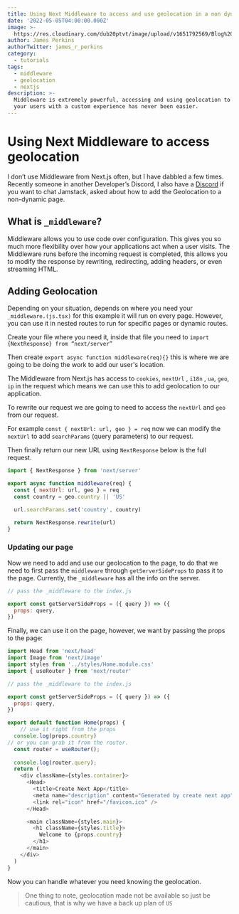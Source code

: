 ```yaml
---
title: Using Next Middleware to access and use geolocation in a non dynamic route
date: '2022-05-05T04:00:00.000Z'
image: >-
  https://res.cloudinary.com/dub20ptvt/image/upload/v1651792569/Blog%20Posts/gpadwqy14sxmcycqd2jc.png
author: James Perkins
authorTwitter: james_r_perkins
category:
  - tutorials
tags:
  - middleware
  - geolocation
  - nextjs
description: >-
  Middleware is extremely powerful, accessing and using geolocation to provide
  your users with a custom experience has never been easier.
---
```


# Using Next Middleware to access geolocation

I don’t use Middleware from Next.js often, but I have dabbled a few times. Recently someone in another Developer’s Discord, I also have a [Discord](https://discord.gg/Kab8fqqjr2) if you want to chat Jamstack, asked about how to add the Geolocation to a non-dynamic page.

## What is `_middleware`?

Middleware allows you to use code over configuration. This gives you so much more flexibility over how your applications act when a user visits. The Middleware runs before the incoming request is completed, this allows you to modify the response by rewriting, redirecting, adding headers, or even streaming HTML.

## Adding Geolocation

Depending on your situation, depends on where you need your `_middleware.(js.tsx)` for this example it will run on every page. However, you can use it in nested routes to run for specific pages or dynamic routes.

Create your file where you need it, inside that file you need to `import {NextResponse} from “next/server”`

Then create `export async function middleware(req){}` this is where we are going to be doing the work to add our user's location.

The Middleware from Next.js has access to `cookies`, `nextUrl` , `i18n` , `ua`, `geo`,  `ip` in the request which means we can use this to add geolocation to our application.

To rewrite our request we are going to need to access the `nextUrl` and `geo` from our request.

For example `const { nextUrl: url, geo } = req` now we can modify the `nextUrl` to add `searchParams` (query parameters) to our request.

Then finally return our new URL using `NextResponse` below is the full request.

```javascript
import { NextResponse } from 'next/server'

export async function middleware(req) {
  const { nextUrl: url, geo } = req
  const country = geo.country || 'US'

  url.searchParams.set('country', country)

  return NextResponse.rewrite(url)
}

```

### Updating our page

Now we need to add and use our geolocation to the page, to do that we need to first pass the `middleware` through `getServerSideProps` to pass it to the page. Currently, the `_middleware` has all the info on the server.

```javascript
// pass the _middleware to the index.js 

export const getServerSideProps = ({ query }) => ({
  props: query,
})

```

<newsletter/>

Finally, we can use it on the page, however, we want by passing the props to the page:

```javascript
import Head from 'next/head'
import Image from 'next/image'
import styles from '../styles/Home.module.css'
import { useRouter } from 'next/router'

// pass the _middleware to the index.js 

export const getServerSideProps = ({ query }) => ({
  props: query,
})

export default function Home(props) {
	// use it right from the props
  console.log(props.country)
// or you can grab it from the router.
  const router = useRouter();
  
  console.log(router.query);
  return (
    <div className={styles.container}>
      <Head>
        <title>Create Next App</title>
        <meta name="description" content="Generated by create next app" />
        <link rel="icon" href="/favicon.ico" />
      </Head>

      <main className={styles.main}>
        <h1 className={styles.title}>
          Welcome to {props.country}
        </h1>
      </main>
    </div>
  )
}

```

Now you can handle whatever you need knowing the geolocation.

> One thing to note, geolocation made not be available so just be cautious, that is why we have a back up plan of `US`
